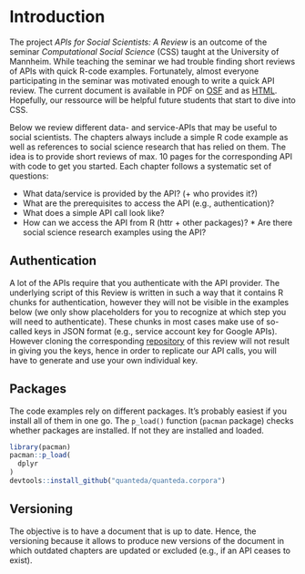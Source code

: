 
# Introduction
The project *APIs for Social Scientists: A Review* is an outcome of the seminar *Computational Social Science* (CSS) taught at the University of Mannheim. While teaching the seminar we had trouble finding short reviews of APIs with quick R-code examples. Fortunately, almost everyone participating in the seminar was motivated enough to write a quick API review. The current document is available in PDF on [OSF](link) and as [HTML](github-link). Hopefully, our ressource will be helpful future students that start to dive into CSS.

Below we review different data- and service-APIs that may be useful to social scientists. The chapters always include a simple R code example as well as references to social science research that has relied on them. The idea is to provide short reviews of max. 10 pages for the corresponding API with code to get you started. Each chapter follows a systematic set of questions: 

* What data/service is provided by the API? (+ who provides it?)
* What are the prerequisites to access the API (e.g., authentication)? 
* What does a simple API call look like? 
* How can we access the API from R (httr + other packages)? * Are there social science research examples using the API?

## Authentication
A lot of the APIs require that you authenticate with the API provider. The underlying script of this Review is written in such a way that it contains R chunks for authentication, however they will not be visible in the examples below (we only show placeholders for you to recognize at which step you will need to authenticate). These chunks in most cases make use of so-called keys in JSON format (e.g., service account key for Google APIs). However cloning the corresponding [repository]("https://github.com/paulcbauer/apis_for_social_scientists_a_review") of this review will not result in giving you the keys, hence in order to replicate our API calls, you will have to generate and use your own individual key.

<!--As a consequence we can not make the corresponding [github repository public](https://github.com/paulcbauer/apis_for_social_scientists_a_review).-->


## Packages
The code examples rely on different packages. It's probably easiest if you install all of them in one go. The `p_load()` function (`pacman` package) checks whether packages are installed. If not they are installed and loaded.

<!-- add all used packages -->

```r
library(pacman)
pacman::p_load(
  dplyr
)
devtools::install_github("quanteda/quanteda.corpora")
```

## Versioning
The objective is to have a document that is up to date. Hence, the versioning because it allows to produce new versions of the document in which outdated chapters are updated or excluded (e.g., if an API ceases to exist).



<!--
* Data vs. machine learning APIS
* Problem of replicability for ML APIs
-->